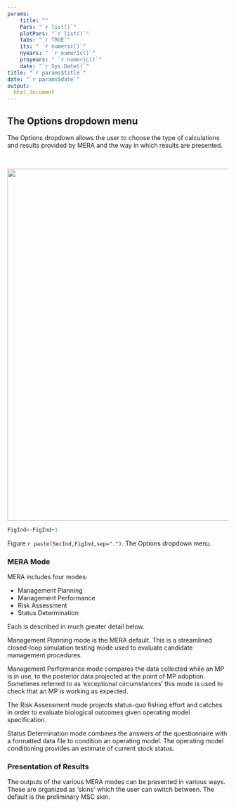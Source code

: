 ```yaml
---
params: 
    title: ""
    Pars: "`r list()`"
    plotPars: "`r list()`"
    tabs: "`r TRUE`"
    its: " `r numeric()`"
    nyears: " `r numeric()`"
    proyears: " `r numeric()`"
    date: "`r Sys.Date()`"
title: "`r params$title`"
date: "`r params$date`"
output:
  html_document
---
```


## The Options dropdown menu

The Options dropdown allows the user to choose the type of calculations and results provided by MERA and the way in which results are presented. 


<br />

<img src="./Images/Options_dropdown.jpg" width="800">

```r

FigInd<-FigInd+1

```

Figure `r paste(SecInd,FigInd,sep=".")`. The Options dropdown menu. 


### MERA Mode

MERA includes four modes:

* Management Planning
* Management Performance
* Risk Assessment
* Status Determination

Each is described in much greater detail below. 

Management Planning mode is the MERA default. This is a streamlined closed-loop simulation testing mode used to evaluate candidate management procedures. 

Management Performance mode compares the data collected while an MP is in use, to the posterior data projected at the point of MP adoption. Sometimes referred to as 'exceptional circumstances' this mode is used to check that an MP is working as expected. 

The Risk Assessment mode projects status-quo fishing effort and catches in order to evaluate biological outcomes given operating model specification. 

Status Determination mode combines the answers of the questionnaire with a formatted data file to condition an operating model. The operating model conditioning provides an estimate of current stock status. 

### Presentation of Results

The outputs of the various MERA modes can be presented in various ways. These are organized as 'skins' which the user can switch between. The default is the preliminary MSC skin. 




